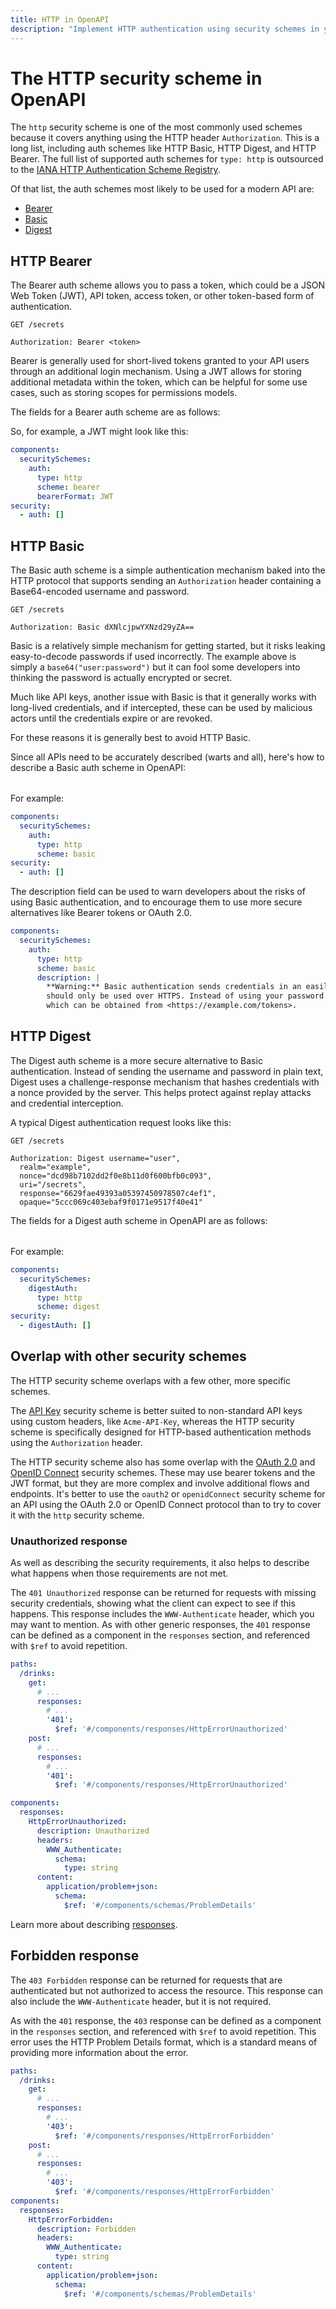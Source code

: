 ```yaml
---
title: HTTP in OpenAPI
description: "Implement HTTP authentication using security schemes in your OpenAPI document."
---
```



# The HTTP security scheme in OpenAPI

The `http` security scheme is one of the most commonly used schemes because it covers anything using the HTTP header `Authorization`. This is a long list, including auth schemes like HTTP Basic, HTTP Digest, and HTTP Bearer. The full list of supported auth schemes for `type: http` is outsourced to the [IANA HTTP Authentication Scheme Registry](https://www.iana.org/assignments/http-authschemes/http-authschemes.xhtml).

Of that list, the auth schemes most likely to be used for a modern API are:

- [Bearer](#http-bearer)
- [Basic](#http-basic)
- [Digest](#http-digest)

## HTTP Bearer

The Bearer auth scheme allows you to pass a token, which could be a JSON Web Token (JWT), API token, access token, or other token-based form of authentication.

```http
GET /secrets

Authorization: Bearer <token>
```

Bearer is generally used for short-lived tokens granted to your API users through an additional login mechanism. Using a JWT allows for storing additional metadata within the token, which can be helpful for some use cases, such as storing scopes for permissions models.

The fields for a Bearer auth scheme are as follows:

<Table
  data={[
    { field: "`type`", type: "String", required: "✅", description: "`http`" },
    {
      field: "`description`",
      type: "String",
      required: "",
      description:
        "Human-readable information. This may contain [CommonMark syntax](https://spec.commonmark.org/) to provide a rich description.",
    },
    {
      field: "`scheme`",
      type: "String",
      required: "✅",
      description: "`bearer`",
    },
    {
      field: "`bearerFormat`",
      type: "String",
      required: "",
      description:
        "A hint to the client to identify how the bearer token is formatted. Bearer tokens are usually generated by an authorization server, so this information is primarily for documentation purposes.",
    },
    {
      field: "`x-*`",
      type: "[Extensions](/openapi/extensions)",
      required: "",
      description:
        "Any number of extension fields can be added to the Security Scheme Object to be used by tooling and vendors.",
    },
  ]}
  columns={[
    { key: "field", header: "Field" },
    { key: "type", header: "Type" },
    { key: "required", header: "Required" },
    { key: "description", header: "Description" },
  ]}
/>

So, for example, a JWT might look like this:

```yaml
components:
  securitySchemes:
    auth:
      type: http
      scheme: bearer
      bearerFormat: JWT
security:
  - auth: []
```

## HTTP Basic

The Basic auth scheme is a simple authentication mechanism baked into the HTTP protocol that supports sending an `Authorization` header containing a Base64-encoded username and password.

```http
GET /secrets

Authorization: Basic dXNlcjpwYXNzd29yZA==
```

Basic is a relatively simple mechanism for getting started, but it risks leaking easy-to-decode passwords if used incorrectly. The example above is simply a `base64("user:password")` but it can fool some developers into thinking the password is actually encrypted or secret.

Much like API keys, another issue with Basic is that it generally works with long-lived credentials, and if intercepted, these can be used by malicious actors until the credentials expire or are revoked.

For these reasons it is generally best to avoid HTTP Basic.

Since all APIs need to be accurately described (warts and all), here's how to describe a Basic auth scheme in OpenAPI:

<Table
  data={[
    { field: "`type`", type: "String", required: "✅", description: "`http`" },
    {
      field: "`description`",
      type: "String",
      required: "",
      description:
        "Human-readable information. This may contain [CommonMark syntax](https://spec.commonmark.org/) to provide a rich description.",
    },
    {
      field: "`scheme`",
      type: "String",
      required: "✅",
      description: "`basic`",
    },
    {
      field: "`x-*`",
      type: "[Extensions](/openapi/extensions)",
      required: "",
      description:
        "Any number of extension fields can be added to the Security Scheme Object to be used by tooling and vendors.",
    },
  ]}
  columns={[
    { key: "field", header: "Field" },
    { key: "type", header: "Type" },
    { key: "required", header: "Required" },
    { key: "description", header: "Description" }
  ]}
/>

For example: 

```yaml
components:
  securitySchemes:
    auth:
      type: http
      scheme: basic
security:
  - auth: []
```

The description field can be used to warn developers about the risks of using Basic authentication, and to encourage them to use more secure alternatives like Bearer tokens or OAuth 2.0.

```yaml
components:
  securitySchemes:
    auth:
      type: http
      scheme: basic
      description: |
        **Warning:** Basic authentication sends credentials in an easily decodable format, so this
        should only be used over HTTPS. Instead of using your password please only use a short lived access token
        which can be obtained from <https://example.com/tokens>.
```

## HTTP Digest

The Digest auth scheme is a more secure alternative to Basic authentication. Instead of sending the username and password in plain text, Digest uses a challenge-response mechanism that hashes credentials with a nonce provided by the server. This helps protect against replay attacks and credential interception.

A typical Digest authentication request looks like this:

```http
GET /secrets

Authorization: Digest username="user",
  realm="example",
  nonce="dcd98b7102dd2f0e8b11d0f600bfb0c093",
  uri="/secrets",
  response="6629fae49393a05397450978507c4ef1",
  opaque="5ccc069c403ebaf9f0171e9517f40e41"
```

The fields for a Digest auth scheme in OpenAPI are as follows:

<Table
  data={[
    { field: "`type`", type: "String", required: "✅", description: "`http`" },
    {
      field: "`description`",
      type: "String",
      required: "",
      description:
        "Human-readable information. This may contain [CommonMark syntax](https://spec.commonmark.org/) to provide a rich description.",
    },
    {
      field: "`scheme`",
      type: "String",
      required: "✅",
      description: "`digest`",
    },
    {
      field: "`x-*`",
      type: "[Extensions](/openapi/extensions)",
      required: "",
      description:
        "Any number of extension fields can be added to the Security Scheme Object to be used by tooling and vendors.",
    },
  ]}
  columns={[
    { key: "field", header: "Field" },
    { key: "type", header: "Type" },
    { key: "required", header: "Required" },
    { key: "description", header: "Description" },
  ]}
/>

For example:

```yaml
components:
  securitySchemes:
    digestAuth:
      type: http
      scheme: digest
security:
  - digestAuth: []
```

## Overlap with other security schemes

The HTTP security scheme overlaps with a few other, more specific schemes.

The [API Key](/openapi/security/security-schemes/security-api-key) security scheme is better suited to non-standard API keys using custom headers, like `Acme-API-Key`, whereas the HTTP security scheme is specifically designed for HTTP-based authentication methods using the `Authorization` header.

The HTTP security scheme also has some overlap with the [OAuth 2.0](/openapi/security/security-schemes/security-oauth2) and [OpenID Connect](/openapi/security/security-schemes/security-openid) security schemes. These may use bearer tokens and the JWT format, but they are more complex and involve additional flows and endpoints. It's better to use the `oauth2` or `openidConnect` security scheme for an API using the OAuth 2.0 or OpenID Connect protocol than to try to cover it with the `http` security scheme.

### Unauthorized response

As well as describing the security requirements, it also helps to describe what happens when those requirements are not met.

The `401 Unauthorized` response can be returned for requests with missing security credentials, showing what the client can expect to see if this happens. This response includes the `WWW-Authenticate` header, which you may want to mention. As with other generic responses, the `401` response can be defined as a component in the `responses` section, and referenced with `$ref` to avoid repetition.

```yaml
paths:
  /drinks:
    get:
      # ...
      responses:
        # ...
        '401':
          $ref: '#/components/responses/HttpErrorUnauthorized'
    post:
      # ...
      responses:
        # ...
        '401':
          $ref: '#/components/responses/HttpErrorUnauthorized'

components:
  responses:
    HttpErrorUnauthorized:
      description: Unauthorized
      headers:
        WWW_Authenticate:
          schema:
            type: string
      content:
        application/problem+json:
          schema:
            $ref: '#/components/schemas/ProblemDetails'
```

Learn more about describing [responses](/openapi/responses).

## Forbidden response

The `403 Forbidden` response can be returned for requests that are authenticated but not authorized to access the resource. This response can also include the `WWW-Authenticate` header, but it is not required.

As with the `401` response, the `403` response can be defined as a component in the `responses` section, and referenced with `$ref` to avoid repetition. This error uses the HTTP Problem Details format, which is a standard means of providing more information about the error.

```yaml
paths:
  /drinks:
    get:
      # ...
      responses:
        # ...
        '403':
          $ref: '#/components/responses/HttpErrorForbidden'
    post:
      # ...
      responses:
        # ...
        '403':
          $ref: '#/components/responses/HttpErrorForbidden'
components:
  responses:
    HttpErrorForbidden:
      description: Forbidden
      headers:
        WWW_Authenticate:
          type: string
      content:
        application/problem+json:
          schema:
            $ref: '#/components/schemas/ProblemDetails'
```
